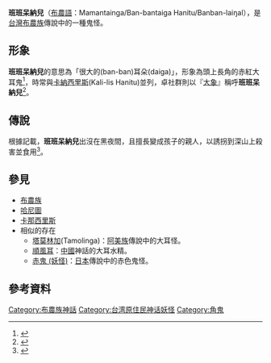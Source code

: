 {{expert|subject=台灣原住民族}}

'''班班呆納兒'''（[[布農語|布農語]]：Mamantainga/Ban-bantaiga Hanitu/Banban-laiŋal），是[[台灣|台灣]][[布農族|布農族]]傳說中的一種鬼怪。

== 形象 ==
'''班班呆納兒'''的意思為「很大的(ban-ban)耳朵(daiga)」，形象為頭上長角的赤紅大耳鬼<ref>{{cite web|author=[[劉雅芳|劉雅芳]]|title=布農族精靈|url=|work=臺灣大百科全書|publisher=中華民國文化部|date=2009-09-09|accessdate=2021-02-16}}</ref>，時常與[[卡納西里斯|卡納西里斯]](Kali-lis Hanitu)並列，卓社群則以『[[大象|大象]]』稱呼'''班班呆納兒'''<ref name="布農族四社神話與傳說：濁水溪上游祕境傳說">{{cite book |author=[[田哲益|田哲益]]、[[全妙雲|全妙雲]] |title=《布農族四社神話與傳說：濁水溪上游祕境傳說》 |url=https://books.google.com.tw/books?id=s8zzDwAAQBAJ&pg=PT71&lpg=PT71&dq=%E7%8F%AD%E7%8F%AD%E5%91%86%E7%B4%8D%E5%85%92&source=bl&ots=2GMUyd0QmO&sig=ACfU3U3X7h-oXj6ZyCKsP1leIC8qT2UcvQ&hl=zh-TW&sa=X&ved=2ahUKEwjbsY6e_-3uAhUnG6YKHT3BBSYQ6AEwD3oECBEQAg#v=onepage&q=%E7%8F%AD%E7%8F%AD%E5%91%86%E7%B4%8D%E5%85%92&f=false |publisher=[[晨星|晨星]] |year=2020-02-12 |isbn=9789864439706 |access-date=2021-02-16 |archive-date=2021-11-10 |archive-url=https://web.archive.org/web/20211110185755/https://books.google.com.tw/books?id=s8zzDwAAQBAJ&pg=PT71&lpg=PT71&dq=%E7%8F%AD%E7%8F%AD%E5%91%86%E7%B4%8D%E5%85%92&source=bl&ots=2GMUyd0QmO&sig=ACfU3U3X7h-oXj6ZyCKsP1leIC8qT2UcvQ&hl=zh-TW&sa=X&ved=2ahUKEwjbsY6e_-3uAhUnG6YKHT3BBSYQ6AEwD3oECBEQAg#v=onepage&q=%E7%8F%AD%E7%8F%AD%E5%91%86%E7%B4%8D%E5%85%92&f=false |dead-url=no }}</ref>。

== 傳說 ==
根據記載，'''班班呆納兒'''出沒在黑夜間，且擅長變成孩子的親人，以誘拐到深山上殺害並食用<ref name="惡靈 cemas">{{cite web|author=趙聰義  |title=惡靈 cemas|url=http://210.240.125.35/citing/citing_content.asp?id=3829&keyword=Hanitu|publisher=中華民國教育部、原住民族委員會|work=臺灣原住民族歷史語言文化大辭典|accessdate=2002}}</ref>。

== 參見 ==
*[[布農族|布農族]]
*[[哈尼圖|哈尼圖]]
*[[卡那西里斯|卡那西里斯]]
*相似的存在
**[[塔莫林加|塔莫林加]](Tamolinga)：[[阿美族|阿美族]]傳說中的大耳怪。
**[[順風耳|順風耳]]：[[中國|中國]]神話的大耳水精。
**[[赤鬼|赤鬼 (妖怪)]]：[[日本|日本]]傳說中的赤色鬼怪。

== 參考資料 ==
{{reflist}}

{{Myth-stub}}
[[Category:布農族神話|Category:布農族神話]]
[[Category:台湾原住民神话妖怪|Category:台湾原住民神话妖怪]]
[[Category:角鬼|Category:角鬼]]
